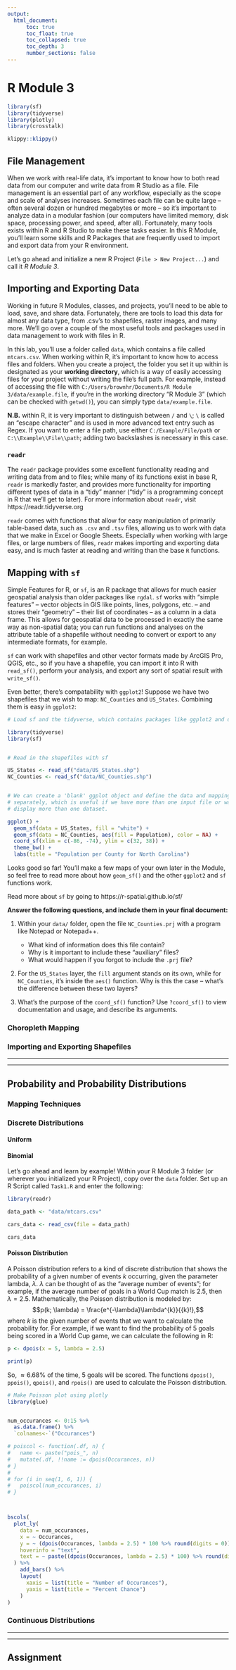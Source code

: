 ```yaml
---
output:
  html_document:
      toc: true
      toc_float: true
      toc_collapsed: true
      toc_depth: 3
      number_sections: false
---
```


# R Module 3

```r
library(sf)
library(tidyverse)
library(plotly)
library(crosstalk)
```


```r
klippy::klippy()
```


## File Management

When we work with real-life data, it's important to know how to both read data from our computer and write data from R Studio as a file. File management is an essential part of any workflow, especially as the scope and scale of analyses increases. Sometimes each file can be quite large – often several dozen or hundred megabytes or more – so it's important to analyze data in a modular fashion (our computers have limited memory, disk space, processing power, and speed, after all). Fortunately, many tools exists within R and R Studio to make these tasks easier. In this R Module, you'll learn some skills and R Packages that are frequently used to import and export data from your R environment.

Let's go ahead and initialize a new R Project (`File > New Project...`) and call it *R Module 3*.

## Importing and Exporting Data

Working in future R Modules, classes, and projects, you'll need to be able to load, save, and share data. Fortunately, there are tools to load this data for almost any data type, from .csv's to shapefiles, raster images, and many more. We'll go over a couple of the most useful tools and packages used in data management to work with files in R.

In this lab, you'll use a folder called `data`, which contains a file called `mtcars.csv`. When working within R, it's important to know how to access files and folders. When you create a project, the folder you set it up within is designated as your **working directory**, which is a way of easily accessing files for your project without writing the file's full path. For example, instead of accessing the file with `C:/Users/brownhr/Documents/R Module 3/data/example.file`, if you're in the working directory "R Module 3" (which can be checked with `getwd()`), you can simply type `data/example.file`.

**N.B.** within R, it is very important to distinguish between `/` and `\`; `\` is called an "escape character" and is used in more advanced text entry such as Regex. If you want to enter a file path, use either `C:/Example/File/path` or `C:\\Example\\File\\path`; adding two backslashes is necessary in this case.

### **`readr`**

The `readr` package provides some excellent functionality reading and writing data from and to files; while many of its functions exist in base R, `readr` is markedly faster, and provides more functionality for importing different types of data in a "tidy" manner ("tidy" is a programming concept in R that we'll get to later). For more information about `readr`, visit https://readr.tidyverse.org

`readr` comes with functions that allow for easy manipulation of primarily table-based data, such as `.csv` and `.tsv` files, allowing us to work with data that we make in Excel or Google Sheets. Especially when working with large files, or large numbers of files, `readr` makes importing and exporting data easy, and is much faster at reading and writing than the base `R` functions.


## Mapping with `sf`

Simple Features for R, or `sf`, is an R package that allows for much easier geospatial analysis than older packages like `rgdal`. `sf` works with "simple features" -- vector objects in GIS like points, lines, polygons, etc. -- and stores their "geometry" -- their list of coordinates -- as a column in a data frame. This allows for geospatial data to be processed in exactly the same way as non-spatial data; you can run functions and analyses on the attribute table of a shapefile without needing to convert or export to any intermediate formats, for example. 

`sf` can work with shapefiles and other vector formats made by ArcGIS Pro, QGIS, etc., so if you have a shapefile, you can import it into R with `read_sf()`, perform your analysis, and export any sort of spatial result with `write_sf()`. 

Even better, there's compatability with `ggplot2`! Suppose we have two shapefiles that we wish to map: `NC_Counties` and `US_States`. Combining them is easy in `ggplot2`:

```r

# Load sf and the tidyverse, which contains packages like ggplot2 and dplyr

library(tidyverse)
library(sf)


# Read in the shapefiles with sf

US_States <- read_sf("data/US_States.shp")
NC_Counties <- read_sf("data/NC_Counties.shp")


# We can create a 'blank' ggplot object and define the data and mappings
# separately, which is useful if we have more than one input file or want to
# display more than one dataset.

ggplot() +
  geom_sf(data = US_States, fill = "white") +
  geom_sf(data = NC_Counties, aes(fill = Population), color = NA) +
  coord_sf(xlim = c(-86, -74), ylim = c(32, 38)) +
  theme_bw() +
  labs(title = "Population per County for North Carolina")
```

Looks good so far! You'll make a few maps of your own later in the Module, so feel free to read more about how `geom_sf()` and the other `ggplot2` and `sf` functions work.

Read more about `sf` by going to https://r-spatial.github.io/sf/

**Answer the following questions, and include them in your final document:**

1. Within your `data/` folder, open the file `NC_Counties.prj` with a program like Notepad or Notepad++.
    - What kind of information does this file contain?
    - Why is it important to include these "auxiliary" files?
    - What would happen if you forgot to include the `.prj` file?

2. For the `US_States` layer, the `fill` argument stands on its own, while for `NC_Counties`, it's inside the `aes()` function. Why is this the case -- what's the difference between these two layers?

3. What's the purpose of the `coord_sf()` function? Use `?coord_sf()` to view documentation and usage, and describe its arguments. 



### Choropleth Mapping

### Importing and Exporting Shapefiles

***

***

## Probability and Probability Distributions

### Mapping Techniques

### Discrete Distributions

#### Uniform
#### Binomial


Let's go ahead and learn by example! Within your R Module 3 folder (or wherever you initialized your R Project), copy over the `data` folder. Set up an R Script called `Task1.R` and enter the following:

``` r
library(readr)

data_path <- "data/mtcars.csv"

cars_data <- read_csv(file = data_path)
```

```r
cars_data
```


#### Poisson Distribution

A Poisson distribution refers to a kind of discrete distribution that shows the probability of a given number of events $k$ occurring, given the parameter lambda, $\lambda$. $\lambda$ can be thought of as the "average number of events"; for example, if the average number of goals in a World Cup match is 2.5, then $\lambda = 2.5$. Mathematically, the Poisson distribution is modeled by:
$$p(k; \lambda) = \frac{e^{-\lambda}\lambda^{k}}{{k}!},$$
where $k$ is the given number of events that we want to calculate the probability for. For example, if we want to find the probability of 5 goals being scored in a World Cup game, we can calculate the following in R:

```r
p <- dpois(x = 5, lambda = 2.5)

print(p)

```
So, $\approx6.68\%$ of the time, 5 goals will be scored. The functions `dpois()`, `ppois()`, `qpois()`, and `rpois()` are used to calculate the Poisson distribution.

```r
# Make Poisson plot using plotly
library(glue)


num_occurances <- 0:15 %>%
  as.data.frame() %>%
  `colnames<-`("Occurances")

# poiscol <- function(.df, n) {
#   name <- paste("pois_", n)
#   mutate(.df, !!name := dpois(Occurances, n))
# }
# 
# for (i in seq(1, 6, 1)) {
#   poiscol(num_occurances, i)
# }



bscols(
  plot_ly(
    data = num_occurances,
    x = ~ Occurances,
    y = ~ (dpois(Occurances, lambda = 2.5) * 100 %>% round(digits = 0)),
    hoverinfo = "text",
    text = ~ paste((dpois(Occurances, lambda = 2.5) * 100) %>% round(digits = 2), "%")
  ) %>%
    add_bars() %>%
    layout(
      xaxis = list(title = "Number of Occurances"),
      yaxis = list(title = "Percent Chance")
    )
)
```


### Continuous Distributions

***

***

<!--
```r
library(leaflet)
shared_nc <- SharedData$new(NC_Counties %>%
  mutate(NAME = str_remove(NAME, ", North Carolina")) %>%
  arrange(Population))
bscols(
  leaflet(shared_nc, width = "100%", height = 300) %>%
    addTiles() %>%
    addPolygons(
      color = "gray40", weight = 1, smoothFactor = 0.5,
      opacity = 1, fillOpacity = 0.9,
      fillColor = ~ colorQuantile("Blues", Population)(Population),
      highlightOptions = highlightOptions(color = "white", weight = 2, bringToFront = TRUE),
      label = ~ paste(
        NAME,
        "\nPopulation:", Population
      )
    ),
  plot_ly(
    data = shared_nc,
    y = ~ (Population %>% log10()),
    x = ~NAME,
    hoverinfo = "text",
    text = ~ paste(
      "County:", NAME,
      "<br>Population:", Population
    )
  ) %>% add_markers(size = 3) %>%
    layout(
      xaxis = list(title = "County Name"),
      yaxis = list(title = "Total Population (Log10)"),
      legend = list(font = list(size = 16))
    )
)
```
-->

## Assignment

